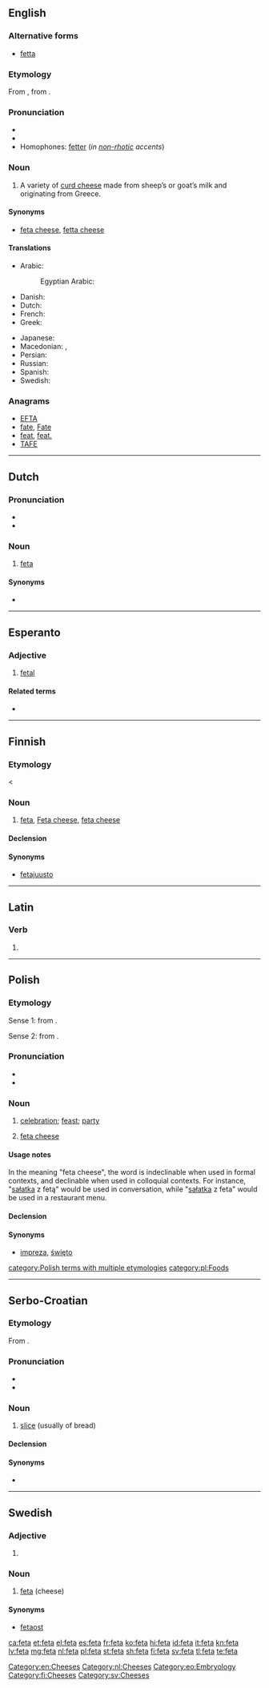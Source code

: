 ==English==
{{wikipedia}}
===Alternative forms===
* [[fetta]]

===Etymology===
From {{etyl|el|en}} {{m|el|φέτα}}, from {{etyl|it|en}} {{m|it|fetta||slice}}.

===Pronunciation===
* {{IPA|/ˈfɛtə/|lang=en}}
* {{rhymes|ɛtə|lang=en}}
* Homophones: [[fetter]] (''in [[non-rhotic]] accents'')

===Noun===
{{en-noun|~}}

# A variety of [[curd cheese]] made from sheep’s or goat’s milk and originating from Greece.

====Synonyms====
* [[feta cheese]], [[fetta cheese]]

====Translations====
{{trans-top|a variety of curd cheese}}
* Arabic: {{t|ar|فيتا|m|tr=fita|sc=Arab}}
*: Egyptian Arabic: {{t|arz|فيتا|f|tr=feta|sc=Arab}}
* Danish: {{t|da|feta|c}}
* Dutch: {{t+|nl|feta|m}}
* French: {{t+|fr|feta}}
* Greek: {{t+|el|φέτα|f}}
{{trans-mid}}
* Japanese: {{t|ja|フェタチーズ}}
* Macedonian: {{t|mk|фета|f|tr=féta}}, {{t|mk|бело сирење|n|tr=bélo sírenje}}
* Persian: {{t+|fa|فتا|tr=fetâ|sc=fa-Arab}}
* Russian: {{t|ru|фе́та|f|sc=Cyrl}}
* Spanish: {{t+|es|feta|f}}
* Swedish: {{t+|sv|feta|c}}
{{trans-bottom}}

===Anagrams===
* [[EFTA#English|EFTA]]
* [[fate#English|fate]], [[Fate#English|Fate]]
* [[feat#English|feat]], [[feat.#English|feat.]]
* [[TAFE#English|TAFE]]

[[Category:en:Cheeses]]

----

==Dutch==

===Pronunciation===
* {{audio|Nl-feta.ogg|Audio}}
* {{hyphenation|fe|ta|lang=nl}}

===Noun===
{{nl-noun|m|-|-}}

# [[#English|feta]]

====Synonyms====
* {{l|nl|fetakaas}}

[[Category:nl:Cheeses]]

----

==Esperanto==

===Adjective===
{{eo-head}}

# [[fetal]]

====Related terms====
* {{l|eo|feto|gloss=[[fetus]]}}

[[Category:eo:Embryology]]
----

==Finnish==

===Etymology===
< {{etyl|el|fi}}

===Noun===
{{fi-noun}}

# [[#English|feta]], [[Feta cheese]], [[feta cheese]]

====Declension====
{{fi-decl-kala|fet|||a}}

====Synonyms====
* [[fetajuusto]]

[[Category:fi:Cheeses]]

----

==Latin==

===Verb===
{{la-verb-form|fētā}}

# {{inflection of|fētō||1|s|pres|actv|impr|lang=la}}

----

==Polish==

===Etymology===
Sense 1: from {{etyl|fr|pl}} {{term|fête||party|lang=fr}}.

Sense 2: from {{etyl|el|pl}}.

===Pronunciation===
* {{pl-IPA}}
* {{audio|Pl-feta.ogg|Audio}}

===Noun===
{{pl-noun|f}}
# [[celebration]]; [[feast]]; [[party]]
# {{label|pl|singular only}} [[feta cheese]]

====Usage notes====
In the meaning "feta cheese", the word is indeclinable when used in formal contexts, and declinable when used in colloquial contexts. For instance, "[[sałatka]] z fetą" would be used in conversation, while "[[sałatka]] z {{l|pl|ser|serem}} feta" would be used in a restaurant menu.

====Declension====
{{pl-decl-noun-f|fe|t}}

====Synonyms====
* {{sense|celebration}} [[impreza]], [[święto]]

[[category:Polish terms with multiple etymologies]]
[[category:pl:Foods]]

----

==Serbo-Croatian==

===Etymology===
From {{etyl|it|sh}} {{term|fetta|lang=it}}.

===Pronunciation===
* {{IPA|/fêta/|lang=sh}}
* {{hyphenation|fe|ta|lang=sh}}

===Noun===
{{sh-noun|g=f|head=fȅta}}

# {{context|regional|Croatia|lang=sh}} [[slice]] (usually of bread)

====Declension====
{{sh-decl-noun
|fȅta|fete
|fete|fȃtā
|feti|fetama
|fetu|fete
|feto|fete
|feti|fetama
|fetom|fetama
}}

====Synonyms====
* {{l|sh|krȉška}}

----

==Swedish==

===Adjective===
{{head|sv|adjective form}}

# {{sv-adj-form-abs-def+pl|fet}}

===Noun===
{{head|sv|noun|c}}

# [[#English|feta]] (cheese)

====Synonyms====
* [[fetaost]]

[[Category:sv:Cheeses]]

[[ca:feta]]
[[et:feta]]
[[el:feta]]
[[es:feta]]
[[fr:feta]]
[[ko:feta]]
[[hi:feta]]
[[id:feta]]
[[it:feta]]
[[kn:feta]]
[[lv:feta]]
[[mg:feta]]
[[nl:feta]]
[[pl:feta]]
[[st:feta]]
[[sh:feta]]
[[fi:feta]]
[[sv:feta]]
[[tl:feta]]
[[te:feta]]